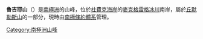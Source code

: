 {{coord|85|10|S|174|30|W|display=title}}

'''魯吉耶山'''（{{lang-en|Rougier Hill}}）是[[南極洲|南極洲]]的山峰，位於[[杜費克海岸|杜費克海岸]]的[[麥克格雷格冰川|麥克格雷格冰川]]南岸，屬於[[丘默勒斯山|丘默勒斯山]]的一部分，現時由[[南極條約體系|南極條約體系]]管理。

{{DEFAULTSORT:Rougier Hill}}
[[Category:南極洲山峰|Category:南極洲山峰]]


{{DufekCoast-geo-stub}}